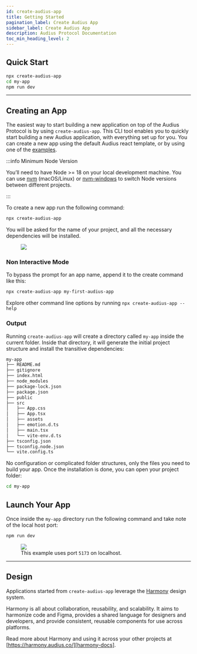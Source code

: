 ```yaml
---
id: create-audius-app
title: Getting Started
pagination_label: Create Audius App
sidebar_label: Create Audius App
description: Audius Protocol Documentation
toc_min_heading_level: 2
---
```



## Quick Start

```sh
npx create-audius-app
cd my-app
npm run dev
```

---

## Creating an App

The easiest way to start building a new application on top of the Audius Protocol is by using
`create-audius-app`. This CLI tool enables you to quickly start building a new Audius application,
with everything set up for you. You can create a new app using the default Audius react template, or
by using one of the [examples][example-repo].

:::info Minimum Node Version

You’ll need to have Node >= 18 on your local development machine. You can use [nvm][nvm-url]
(macOS/Linux) or [nvm-windows][nvm-windows-url] to switch Node versions between different projects.

:::

To create a new app run the following command:

```sh
npx create-audius-app
```

You will be asked for the name of your project, and all the necessary dependencies will be
installed.

<!-- prettier-ignore -->
<figure className="screensnippet-wrapper">
  <img src={useBaseUrl('/img/create-audius-app/create-audius-app-terminal.svg')} />
</figure>

### Non Interactive Mode

To bypass the prompt for an app name, append it to the create command like this:

```sh
npx create-audius-app my-first-audius-app
```

Explore other command line options by running `npx create-audius-app --help`

### Output

Running `create-audius-app` will create a directory called `my-app` inside the current folder.
Inside that directory, it will generate the initial project structure and install the transitive
dependencies:

```sh
my-app
├── README.md
├── gitignore
├── index.html
├── node_modules
├── package-lock.json
├── package.json
├── public
├── src
│   ├── App.css
│   ├── App.tsx
│   ├── assets
│   ├── emotion.d.ts
│   ├── main.tsx
│   └── vite-env.d.ts
├── tsconfig.json
├── tsconfig.node.json
└── vite.config.ts
```

No configuration or complicated folder structures, only the files you need to build your app. Once
the installation is done, you can open your project folder:

```sh
cd my-app
```

## Launch Your App

Once inside the `my-app` directory run the following command and take note of the local host port:

```sh
npm run dev
```

<!-- prettier-ignore -->
<figure className="screensnippet-wrapper">
  <img src={useBaseUrl('/img/create-audius-app/run-app-terminal.svg')} />
  <figcaption>This example uses port <code>5173</code> on localhost.</figcaption>
</figure>

---

## Design

Applications started from `create-audius-app` leverage the [Harmony][harmony-docs] design system.

Harmony is all about collaboration, reusability, and scalability. It aims to harmonize code and
Figma, provides a shared language for designers and developers, and provide consistent, reusable
components for use across platforms.

Read more about Harmony and using it across your other projects at
[https://harmony.audius.co/][harmony-docs].

<!-- prettier-ignore -->
[example-repo]: https://github.com/AudiusProject/audius-protocol/tree/main/packages/create-audius-app/examples
[nvm-url]: https://github.com/nvm-sh/nvm#installation
[nvm-windows-url]: https://github.com/coreybutler/nvm-windows#node-version-manager-nvm-for-windows
[harmony-docs]: https://harmony.audius.co/
